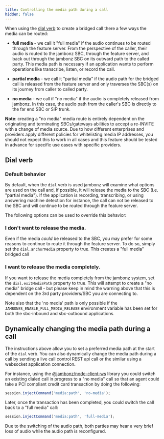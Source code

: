 ```yaml
---
title: Controlling the media path during a call
hidden: false
---
```



When using the [dial verb](/verbs/verbs/dial) to create a bridged call there a few ways the media can be routed:

- **full media** - we call it "full media" if the audio continues to be routed through the feature server.  From the perspective of the caller, their audio is routed to the jambonz SBC, through the feature server, and back out through the jambonz SBC on its outward path to the called party.  This media path is necessary if an application wants to perform operations like transcribe, listen, or record the call.

- **partial media** - we call it "partial media" if the audio path for the bridged call is released from the feature server and only traverses the SBC(s) on its journey from caller to called party.

- **no media** - we call if "no media" if the audio is completely released from jambonz.  In this case, the audio path from the caller's SBC is directly to the far end SBC or SIP trunk.  

**Note**: creating a "no media" media route is entirely dependent on the originating and terminating SBCs/gateways abilities to accept a re-INVITE with a change of media source.  Due to how different enterprises and providers apply different policies for whitelisting media IP addresses, you should not expect this to work in all cases and this feature should be tested in advance for specific use cases with specific providers.

## Dial verb

### Default behavior

By default, when the `dial` verb is used jambonz will examine what options are used on the call and, if possible, it will release the media to the SBC (i.e. "partial media").  If the application is recording, transcribing, or using answering machine detection for instance, the call can not be released to the SBC and will continue to be routed through the feature server.

The following options can be used to override this behavior:

### I don't want to release the media.

Even if the media _could_ be released to the SBC, you may prefer for some reasons to continue to route it through the feature server.  To do so, simply set the `dial.anchorMedia` property to true.  This creates a "full media" bridged call

### I want to release the media completely.

If you want to release the media completely from the jambonz system, set the `dial.exitMediaPath` property to true.  This will attempt to create a "no media" bridge call - but please keep in mind the warning above that this is dependent on the 3rd party providers/SBC you are connecting to.  

Note also that the 'no media' path is only possible if the `JAMBONES_ENABLE_FULL_MEDIA_RELEASE` environment variable has been set for both the sbc-inbound and sbc-outbound applications.

## Dynamically changing the media path during a call

The instructions above allow you to set a preferred media path at the start of the `dial` verb.  You can also dynamically change the media path during a call by sending a live call control REST api call or the similar using a websocket application connection.

For instance, using the [@jambonz/node-client-ws](https://www.npmjs.com/package/@jambonz/node-client-ws) library you could switch an existing dialed call in progress to a "no media" call so that an agent could take a PCI compliant credit card transaction by doing the following:

```js
session.injectCommand('media:path', 'no-media');
```

Later, once the transaction has been completed, you could switch the call back to a "full media" call:

```js
session.injectCommand('media:path', 'full-media');
```

Due to the switching of the audio path, both parties may hear a very brief loss of audio while the audio path is reconfigured.